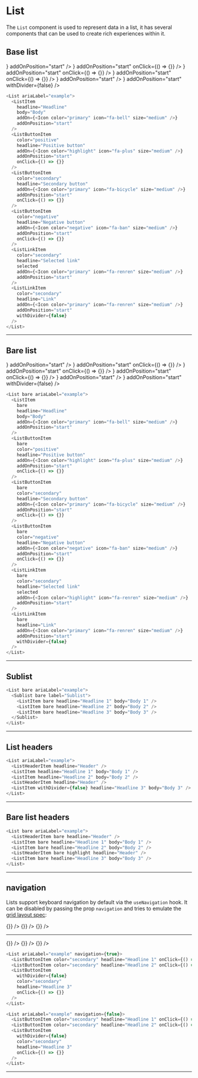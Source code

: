 
# List

The `List` component is used to represent data in a list, it has several components that can be used to create rich experiences within it.

## Base list

<List ariaLabel="example">
  <ListItem
    headline="Headline"
    body="Body"
    addOn={<Icon color="primary" icon="fa-bell" size="medium" />}
    addOnPosition="start"
  />
  <ListButtonItem
    color="positive"
    headline="Positive button"
    addOn={<Icon color="highlight" icon="fa-plus" size="medium" />}
    addOnPosition="start"
    onClick={() => {}}
  />
  <ListButtonItem
    color="secondary"
    headline="Secondary button"
    addOn={<Icon color="primary" icon="fa-bicycle" size="medium" />}
    addOnPosition="start"
    onClick={() => {}}
  />
  <ListButtonItem
    color="negative"
    headline="Negative button"
    addOn={<Icon color="negative" icon="fa-ban" size="medium" />}
    addOnPosition="start"
    onClick={() => {}}
  />
  <ListLinkItem
    color="secondary"
    headline="Selected link"
    selected
    addOn={<Icon color="primary" icon="fa-renren" size="medium" />}
    addOnPosition="start"
  />
  <ListLinkItem
    color="secondary"
    headline="Link"
    addOn={<Icon color="primary" icon="fa-renren" size="medium" />}
    addOnPosition="start"
    withDivider={false}
  />
</List>

```js
<List ariaLabel="example">
  <ListItem
    headline="Headline"
    body="Body"
    addOn={<Icon color="primary" icon="fa-bell" size="medium" />}
    addOnPosition="start"
  />
  <ListButtonItem
    color="positive"
    headline="Positive button"
    addOn={<Icon color="highlight" icon="fa-plus" size="medium" />}
    addOnPosition="start"
    onClick={() => {}}
  />
  <ListButtonItem
    color="secondary"
    headline="Secondary button"
    addOn={<Icon color="primary" icon="fa-bicycle" size="medium" />}
    addOnPosition="start"
    onClick={() => {}}
  />
  <ListButtonItem
    color="negative"
    headline="Negative button"
    addOn={<Icon color="negative" icon="fa-ban" size="medium" />}
    addOnPosition="start"
    onClick={() => {}}
  />
  <ListLinkItem
    color="secondary"
    headline="Selected link"
    selected
    addOn={<Icon color="primary" icon="fa-renren" size="medium" />}
    addOnPosition="start"
  />
  <ListLinkItem
    color="secondary"
    headline="Link"
    addOn={<Icon color="primary" icon="fa-renren" size="medium" />}
    addOnPosition="start"
    withDivider={false}
  />
</List>
```

---

## Bare list

<List bare ariaLabel="example">
  <ListItem
    bare
    headline="Headline"
    body="Body"
    addOn={<Icon color="primary" icon="fa-bell" size="medium" />}
    addOnPosition="start"
  />
  <ListButtonItem
    bare
    color="positive"
    headline="Positive button"
    addOn={<Icon color="highlight" icon="fa-plus" size="medium" />}
    addOnPosition="start"
    onClick={() => {}}
  />
  <ListButtonItem
    bare
    color="secondary"
    headline="Secondary button"
    addOn={<Icon color="primary" icon="fa-bicycle" size="medium" />}
    addOnPosition="start"
    onClick={() => {}}
  />
  <ListButtonItem
    bare
    color="negative"
    headline="Negative button"
    addOn={<Icon color="negative" icon="fa-ban" size="medium" />}
    addOnPosition="start"
    onClick={() => {}}
  />
  <ListLinkItem
    bare
    color="secondary"
    headline="Selected link"
    selected
    addOn={<Icon color="highlight" icon="fa-renren" size="medium" />}
    addOnPosition="start"
  />
  <ListLinkItem
    bare
    headline="Link"
    addOn={<Icon color="primary" icon="fa-renren" size="medium" />}
    addOnPosition="start"
    withDivider={false}
  />
</List>

```js
<List bare ariaLabel="example">
  <ListItem
    bare
    headline="Headline"
    body="Body"
    addOn={<Icon color="primary" icon="fa-bell" size="medium" />}
    addOnPosition="start"
  />
  <ListButtonItem
    bare
    color="positive"
    headline="Positive button"
    addOn={<Icon color="highlight" icon="fa-plus" size="medium" />}
    addOnPosition="start"
    onClick={() => {}}
  />
  <ListButtonItem
    bare
    color="secondary"
    headline="Secondary button"
    addOn={<Icon color="primary" icon="fa-bicycle" size="medium" />}
    addOnPosition="start"
    onClick={() => {}}
  />
  <ListButtonItem
    bare
    color="negative"
    headline="Negative button"
    addOn={<Icon color="negative" icon="fa-ban" size="medium" />}
    addOnPosition="start"
    onClick={() => {}}
  />
  <ListLinkItem
    bare
    color="secondary"
    headline="Selected link"
    selected
    addOn={<Icon color="highlight" icon="fa-renren" size="medium" />}
    addOnPosition="start"
  />
  <ListLinkItem
    bare
    headline="Link"
    addOn={<Icon color="primary" icon="fa-renren" size="medium" />}
    addOnPosition="start"
    withDivider={false}
  />
</List>
```

---

## Sublist

<List bare ariaLabel="example">
  <Sublist bare label="Sublist">
    <ListItem bare headline="Headline 1" body="Body 1" />
    <ListItem bare headline="Headline 2" body="Body 2" />
    <ListItem bare headline="Headline 3" body="Body 3" />
  </Sublist>
</List>

```js
<List bare ariaLabel="example">
  <Sublist bare label="Sublist">
    <ListItem bare headline="Headline 1" body="Body 1" />
    <ListItem bare headline="Headline 2" body="Body 2" />
    <ListItem bare headline="Headline 3" body="Body 3" />
  </Sublist>
</List>
```

---

## List headers

<List ariaLabel="example">
  <ListHeaderItem headline="Header" />
  <ListItem headline="Headline 1" body="Body 1" />
  <ListItem headline="Headline 2" body="Body 2" />
  <ListHeaderItem highlight headline="Header" />
  <ListItem withDivider={false} headline="Headline 3" body="Body 3" />
</List>

```js
<List ariaLabel="example">
  <ListHeaderItem headline="Header" />
  <ListItem headline="Headline 1" body="Body 1" />
  <ListItem headline="Headline 2" body="Body 2" />
  <ListHeaderItem headline="Header" />
  <ListItem withDivider={false} headline="Headline 3" body="Body 3" />
</List>
```

---

## Bare list headers

<List bare ariaLabel="example">
  <ListHeaderItem bare headline="Header" />
  <ListItem bare headline="Headline 1" body="Body 1" />
  <ListItem bare headline="Headline 2" body="Body 2" />
  <ListHeaderItem bare highlight headline="Header" />
  <ListItem bare headline="Headline 3" body="Body 3" />
</List>

```js
<List bare ariaLabel="example">
  <ListHeaderItem bare headline="Header" />
  <ListItem bare headline="Headline 1" body="Body 1" />
  <ListItem bare headline="Headline 2" body="Body 2" />
  <ListHeaderItem bare highlight headline="Header" />
  <ListItem bare headline="Headline 3" body="Body 3" />
</List>
```

---

## navigation

Lists support keyboard navigation by default via the `useNavigation` hook. It can be disabled by passing the prop `navigation` and tries to emulate the [grid layout spec](https://www.w3.org/WAI/ARIA/apg/patterns/grid/examples/layout-grids/):

<List ariaLabel="example" navigation={true}>
  <ListButtonItem color="secondary" headline="Headline 1" onClick={() => {}} />
  <ListButtonItem color="secondary" headline="Headline 2" onClick={() => {}} />
  <ListButtonItem
    withDivider={false}
    color="secondary"
    headline="Headline 3"
    onClick={() => {}}
  />
</List>

---

<List ariaLabel="example" navigation={false}>
  <ListButtonItem color="secondary" headline="Headline 1" onClick={() => {}} />
  <ListButtonItem color="secondary" headline="Headline 2" onClick={() => {}} />
  <ListButtonItem
    withDivider={false}
    color="secondary"
    headline="Headline 3"
    onClick={() => {}}
  />
</List>

```js
<List ariaLabel="example" navigation={true}>
  <ListButtonItem color="secondary" headline="Headline 1" onClick={() => {}} />
  <ListButtonItem color="secondary" headline="Headline 2" onClick={() => {}} />
  <ListButtonItem
    withDivider={false}
    color="secondary"
    headline="Headline 3"
    onClick={() => {}}
  />
</List>

<List ariaLabel="example" navigation={false}>
  <ListButtonItem color="secondary" headline="Headline 1" onClick={() => {}} />
  <ListButtonItem color="secondary" headline="Headline 2" onClick={() => {}} />
  <ListButtonItem
    withDivider={false}
    color="secondary"
    headline="Headline 3"
    onClick={() => {}}
  />
</List>
```

---
